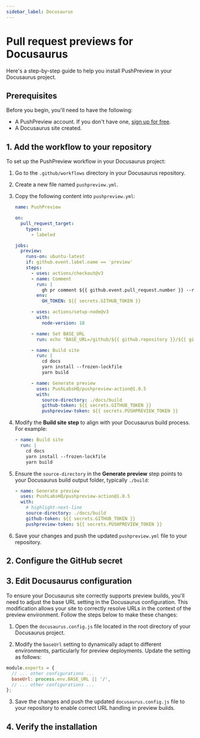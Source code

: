 ---
sidebar_label: Docusaurus
---


# Pull request previews for Docusaurus

Here's a step-by-step guide to help you install PushPreview in your Docusaurus project.

## Prerequisites

Before you begin, you'll need to have the following:

- A PushPreview account. If you don't have one, [sign up for free](https://app.pushpreview.com/accounts/signup/).
- A Docusaurus site created.

## 1. Add the workflow to your repository

To set up the PushPreview workflow in your Docusaurus project:

1. Go to the `.github/workflows` directory in your Docusaurus repository.

1. Create a new file named `pushpreview.yml`.

1. Copy the following content into `pushpreview.yml`:

    ```yaml
    name: PushPreview

    on:
      pull_request_target:
        types:
          - labeled

    jobs:
      preview:
        runs-on: ubuntu-latest
        if: github.event.label.name == 'preview'
        steps:
          - uses: actions/checkout@v3
          - name: Comment
            run: |
              gh pr comment ${{ github.event.pull_request.number }} --repo ${{ github.repository }} --body "⚙️ Hang tight! PushPreview is currently building your preview. We'll share the URL as soon as it's ready."
            env:
              GH_TOKEN: ${{ secrets.GITHUB_TOKEN }}

          - uses: actions/setup-node@v3
            with:
              node-version: 18

          - name: Set BASE_URL
            run: echo "BASE_URL=/github/${{ github.repository }}/${{ github.event.number }}/" >> $GITHUB_ENV

          - name: Build site
            run: |
              cd docs
              yarn install --frozen-lockfile
              yarn build

          - name: Generate preview
            uses: PushLabsHQ/pushpreview-action@1.0.5
            with:
              source-directory: ./docs/build
              github-token: ${{ secrets.GITHUB_TOKEN }}
              pushpreview-token: ${{ secrets.PUSHPREVIEW_TOKEN }}
    ```

1. Modify the **Build site step** to align with your Docusaurus build process. For example:

    ```yaml
    - name: Build site
      run: |
        cd docs
        yarn install --frozen-lockfile
        yarn build
    ```
    
1. Ensure the `source-directory` in the **Generate preview** step points to your Docusaurus build output folder, typically `./build`:

    ```yaml
    - name: Generate preview
      uses: PushLabsHQ/pushpreview-action@1.0.5
      with:
        # highlight-next-line
        source-directory: ./docs/build
        github-token: ${{ secrets.GITHUB_TOKEN }}
        pushpreview-token: ${{ secrets.PUSHPREVIEW_TOKEN }}
    ```

1. Save your changes and push the updated `pushpreview.yml` file to your repository.

## 2. Configure the GitHub secret

<GitHubSecret />

## 3. Edit Docusaurus configuration

To ensure your Docusaurus site correctly supports preview builds, you'll need to adjust the base URL setting in the Docusaurus configuration.
This modification allows your site to correctly resolve URLs in the context of the preview environment.
Follow the steps below to make these changes:

1. Open the `docusaurus.config.js` file located in the root directory of your Docusaurus project.

1. Modify the `baseUrl` setting to dynamically adapt to different environments, particularly for preview deployments. Update the setting as follows:

  ```js
  module.exports = {
    // ... other configurations ...
    baseUrl: process.env.BASE_URL || '/',
    // ... other configurations ...
  };
  ```

3. Save the changes and push the updated `docusaurus.config.js` file to your repository to enable correct URL handling in preview builds.

## 4. Verify the installation

<VerifyInstallation />
